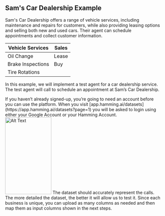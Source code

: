 ## Sam's Car Dealership Example

Sam's Car Dealership offers a range of vehicle services, including maintenance and repairs for customers, while also providing leasing options and selling both new and used cars. Their agent can schedule appointments and collect customer information.

| Vehicle Services  | Sales     | 
|------------|------------------|
| Oil Change | Lease            |
| Brake Inspections | Buy       |
| Tire Rotations |              | 


In this example, we will implement a test agent for a car dealership service. The test agent will call to schedule an appointment at Sam’s Car Dealership.


<AccordionGroup>
  <Accordion icon="rectangle-terminal" title="1. Sign-up or Log-in to Hamming">
    If you haven’t already signed-up, you’re going to need an account before you can use the 
    platform. When you visit [app.hamming.ai/datasets](https://app.hamming.ai/datasets?page=1) you 
    will be asked to login using either your Google Account or your Hamming Account.
    <img src="./images/login-screen.png" alt="Alt Text" width="150" height="250" />
  </Accordion>
</AccordionGroup>

<AccordionGroup>
  <Accordion icon="rectangle-terminal" title="2. Create A Dataset"">
    The dataset should accurately represent the calls. The more detailed the dataset, the better it       will 
    allow us to test it. Since each business is unique, you can upload as many columns as needed     and then map 
    them as input columns shown in the next steps.
  </Accordion>
</AccordionGroup>






